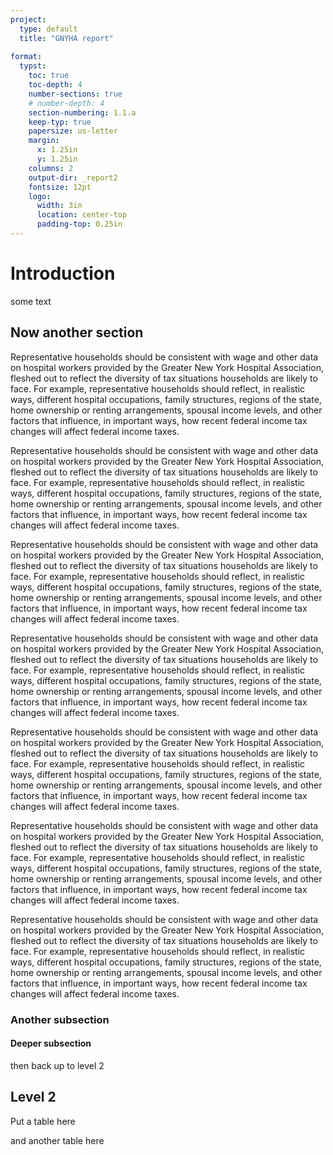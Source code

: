 ```yaml
---
project:
  type: default
  title: "GNYHA report"
  
format:
  typst:
    toc: true
    toc-depth: 4
    number-sections: true
    # number-depth: 4
    section-numbering: 1.1.a
    keep-typ: true
    papersize: us-letter
    margin:
      x: 1.25in
      y: 1.25in
    columns: 2
    output-dir: _report2
    fontsize: 12pt
    logo:
      width: 3in
      location: center-top
      padding-top: 0.25in
---
```


# Introduction

some text

## Now another section

Representative households should be consistent with wage and other data on hospital workers provided by the Greater New York Hospital Association, fleshed out to reflect the diversity of tax situations households are likely to face. For example, representative households should reflect, in realistic ways, different hospital occupations, family structures, regions of the state, home ownership or renting arrangements, spousal income levels, and other factors that influence, in important ways, how recent federal income tax changes will affect federal income taxes.

Representative households should be consistent with wage and other data on hospital workers provided by the Greater New York Hospital Association, fleshed out to reflect the diversity of tax situations households are likely to face. For example, representative households should reflect, in realistic ways, different hospital occupations, family structures, regions of the state, home ownership or renting arrangements, spousal income levels, and other factors that influence, in important ways, how recent federal income tax changes will affect federal income taxes.


Representative households should be consistent with wage and other data on hospital workers provided by the Greater New York Hospital Association, fleshed out to reflect the diversity of tax situations households are likely to face. For example, representative households should reflect, in realistic ways, different hospital occupations, family structures, regions of the state, home ownership or renting arrangements, spousal income levels, and other factors that influence, in important ways, how recent federal income tax changes will affect federal income taxes.

Representative households should be consistent with wage and other data on hospital workers provided by the Greater New York Hospital Association, fleshed out to reflect the diversity of tax situations households are likely to face. For example, representative households should reflect, in realistic ways, different hospital occupations, family structures, regions of the state, home ownership or renting arrangements, spousal income levels, and other factors that influence, in important ways, how recent federal income tax changes will affect federal income taxes.

Representative households should be consistent with wage and other data on hospital workers provided by the Greater New York Hospital Association, fleshed out to reflect the diversity of tax situations households are likely to face. For example, representative households should reflect, in realistic ways, different hospital occupations, family structures, regions of the state, home ownership or renting arrangements, spousal income levels, and other factors that influence, in important ways, how recent federal income tax changes will affect federal income taxes.

Representative households should be consistent with wage and other data on hospital workers provided by the Greater New York Hospital Association, fleshed out to reflect the diversity of tax situations households are likely to face. For example, representative households should reflect, in realistic ways, different hospital occupations, family structures, regions of the state, home ownership or renting arrangements, spousal income levels, and other factors that influence, in important ways, how recent federal income tax changes will affect federal income taxes.

Representative households should be consistent with wage and other data on hospital workers provided by the Greater New York Hospital Association, fleshed out to reflect the diversity of tax situations households are likely to face. For example, representative households should reflect, in realistic ways, different hospital occupations, family structures, regions of the state, home ownership or renting arrangements, spousal income levels, and other factors that influence, in important ways, how recent federal income tax changes will affect federal income taxes.


### Another subsection

#### Deeper subsection

then back up to level 2

## Level 2

Put a table here

```{=typst}
#table(
  columns: 4,
  table.header[Col 1][Col 2][Col 3][Col 4],
  [Row 1, Cell 1], [Row 1, Cell 2], [Row 1, Cell 3], [Row 1, Cell 4],
  [Row 2, Cell 1], [Row 2, Cell 2], [Row 2, Cell 3], [Row 2, Cell 4],
  // ... more rows of 4 cells
)

```

and another table here

```{=typst}
#let row2 = ([Row 2, Cell 1. This row uses a variable for each cell.],
             [Row 2, Cell 2. Edit as needed.],
             [Row 2, Cell 3. You can put paragraphs or sentences.],
             [Row 2, Cell 4. Variable example ends.])

#let cell_3_2 = [This is Row 3, Cell 2. Only this cell uses a variable.]

#table(
  columns: 4,
  table.header[Column 1][Column 2][Column 3][Column 4],
  [Row 1, Cell 1], [Row 1, Cell 2], [Row 1, Cell 3], [Row 1, Cell 4],
  ..row2,
  [Row 3, Cell 1], cell_3_2, [Row 3, Cell 3], [Row 3, Cell 4]
)

```

